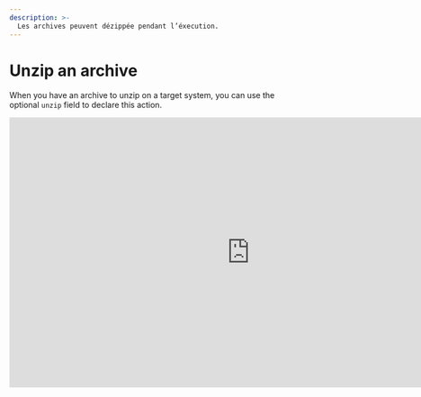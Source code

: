 ```yaml
---
description: >-
  Les archives peuvent dézippée pendant l’éxecution.
---
```


# Unzip an archive

When you have an archive to unzip on a target system, you can use the optional `unzip` field to declare this action.

<iframe width="853" height="480" src="https://www.youtube.com/embed/GSzAXM1jsowi?si=2SGnJQW5kKza0dsh?rel=0" title="YouTube video player" frameborder="0" allow="fullscreen; accelerometer;" allowfullscreen/>

## Declaration

If you have an archive to unzip, you can use the `unzip` field to declare this action. You must, of course, declare a file with the following extensions:

- `.zip`
- `.tar`
- `.tar.gz`
- `.tar.bz2`
- `.tar.xz`
- `.rar`
- `.7z`

And you will specify the destination folder path. Indeed, it is mandatory to unzip the archive into a folder.

<FileTree>
  <FileTree.Folder name="playbook" defaultOpen>
    <FileTree.Folder name=".git">
        <FileTree.File name="..." />
    </FileTree.Folder>
    <FileTree.Folder name=".aiop">
        <FileTree.File name="inventory_config.yml" />
        <FileTree.File name="inventory.yml" />
        <FileTree.File name="playbook.yml" />
    </FileTree.Folder>
    <FileTree.Folder name="ressources" defaultOpen>
        <FileTree.File name=".aml" />
        <FileTree.File name="archive.zip" />
    </FileTree.Folder>
  </FileTree.Folder>
</FileTree>

```yaml {2, 3} filename="ressources/.aml" /dossier/
- source: archive.zip
  destination: dossier/
  unzip: True
  compatibility:
    - ...
```

<Callout type="warning" emoji="⚠️">
To specify the destination folder path, it is mandatory to end with a `/`.
</Callout>

By default, the `unzip` field is declared as `False` and will not unzip the file. Therefore, it is necessary to declare it as `True` for the archive to be unzipped.